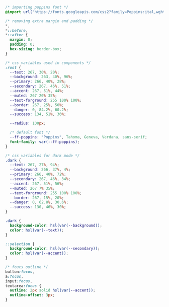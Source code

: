 ```css showLineNumbers filename="index.css" copy {15-24,26,35-44,48-49}
/* importing poppins font */
@import url("https://fonts.googleapis.com/css2?family=Poppins:ital,wght@0,100;0,200;0,300;0,400;0,500;0,600;0,700;0,800;0,900;1,100;1,200;1,300;1,400;1,500;1,600;1,700;1,800;1,900&display=swap");

/* removing extra margin and padding */
*,
*::before,
*::after {
  margin: 0;
  padding: 0;
  box-sizing: border-box;
}

/* css variables used in components */
:root {
  --text: 267, 30%, 20%;
  --background: 263, 40%, 96%;
  --primary: 266, 40%, 28%;
  --secondary: 267, 46%, 51%;
  --accent: 267, 51%, 44%;
  --muted: 267 20% 35%;
  --text-forground: 255 100% 100%;
  --border: 267, 25%, 50%;
  --danger: 0, 84.2%, 60.2%;
  --success: 134, 51%, 36%;

  --radius: 100px;

  /* default font */
  --ff-poppins: "Poppins", Tahoma, Geneva, Verdana, sans-serif;
  font-family: var(--ff-poppins);
}

/* css variables for dark mode */
.dark {
  --text: 267, 27%, 94%;
  --background: 266, 37%, 4%;
  --primary: 266, 40%, 72%;
  --secondary: 267, 46%, 34%;
  --accent: 267, 51%, 56%;
  --muted: 267 7% 35%;
  --text-forground: 255 100% 100%;
  --border: 267, 15%, 20%;
  --danger: 0, 62.8%, 30.6%;
  --success: 130, 46%, 30%;
}

.dark {
  background-color: hsl(var(--background));
  color: hsl(var(--text));
}

::selection {
  background-color: hsl(var(--secondary));
  color: hsl(var(--accent));
}

/* foucs outline */
button:focus,
a:focus,
input:focus,
textarea:focus {
  outline: 2px solid hsl(var(--accent));
  outline-offset: 3px;
}
```